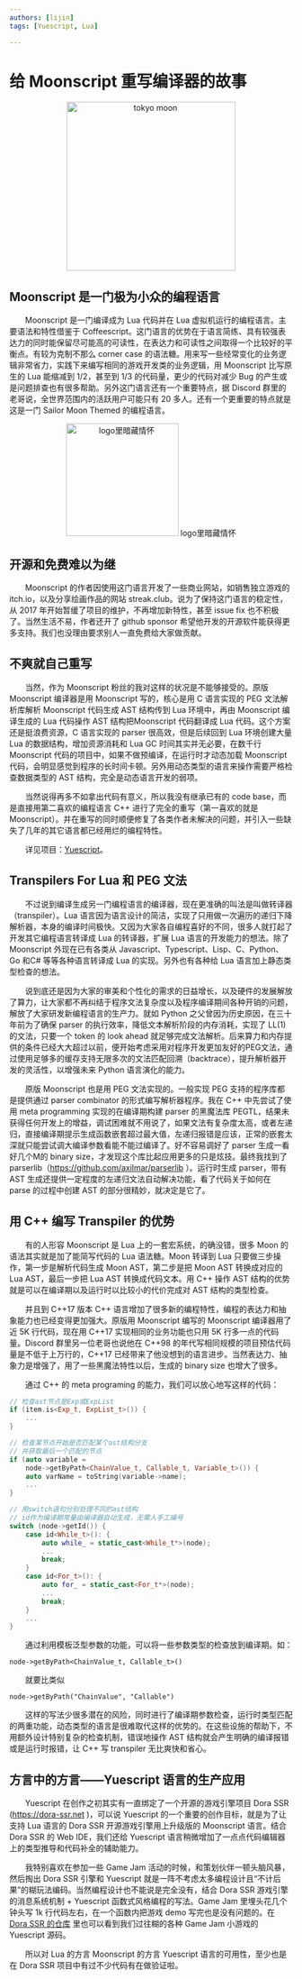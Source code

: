 ```yaml
---
authors: [lijin]
tags: [Yuescript, Lua]

---
```



# 给 Moonscript 重写编译器的故事

<p align="center">
  <img src={require('@site/static/img/tokyo-moon.jpg').default} alt="tokyo moon" height="300px"/>
</p>

## Moonscript 是一门极为小众的编程语言

&emsp;&emsp;Moonscript 是一门编译成为 Lua 代码并在 Lua 虚拟机运行的编程语言。主要语法和特性借鉴于 Coffeescript。这门语言的优势在于语言简练、具有较强表达力的同时能保留尽可能高的可读性，在表达力和可读性之间取得一个比较好的平衡点。有较为克制不那么 corner case 的语法糖。用来写一些经常变化的业务逻辑非常省力，实践下来编写相同的游戏开发类的业务逻辑，用 Moonscript 比写原生的 Lua 能缩减到 1/2，甚至到 1/3 的代码量，更少的代码对减少 Bug 的产生或是问题排查也有很多帮助。另外这门语言还有一个重要特点，据 Discord 群里的老哥说，全世界范围内的活跃用户可能只有 20 多人。还有一个更重要的特点就是这是一门 Sailor Moon Themed 的编程语言。

<!-- truncate -->

<p align="center">
  <img src={require('@site/static/img/moonscript.png').default} alt="logo里暗藏情怀" height="200px"/>
   logo里暗藏情怀
</p>

## 开源和免费难以为继

&emsp;&emsp;Moonscript 的作者因使用这门语言开发了一些商业网站，如销售独立游戏的 itch.io，以及分享绘画作品的网站 streak.club。说为了保持这门语言的稳定性，从 2017 年开始暂缓了项目的维护，不再增加新特性，甚至 issue fix 也不积极了。当然生活不易，作者还开了 github sponsor 希望他开发的开源软件能获得更多支持。我们也没理由要求别人一直免费给大家做贡献。

## 不爽就自己重写

&emsp;&emsp;当然，作为 Moonscript 粉丝的我对这样的状况是不能够接受的。原版 Moonscript 编译器是用 Moonscript 写的，核心是用 C 语言实现的 PEG 文法解析库解析 Moonscript 代码生成 AST 结构传到 Lua 环境中，再由 Moonscript 编译生成的 Lua 代码操作 AST 结构把Moonscript 代码翻译成 Lua 代码。这个方案还是挺浪费资源，C 语言实现的 parser 很高效，但是后续回到 Lua 环境创建大量 Lua 的数据结构，增加资源消耗和 Lua GC 时间其实并无必要，在数千行 Moonscript 代码的项目中，如果不做预编译，在运行时才动态加载 Moonscript 代码，会明显感觉到程序的长时间卡顿。另外用动态类型的语言来操作需要严格检查数据类型的 AST 结构，完全是动态语言开发的弱项。

&emsp;&emsp;当然说得再多不如拿出代码有意义，所以我没有继承已有的 code base，而是直接用第二喜欢的编程语言 C++ 进行了完全的重写（第一喜欢的就是 Moonscript）。并在重写的同时顺便修复了各类作者未解决的问题，并引入一些缺失了几年的其它语言都已经用烂的编程特性。

&emsp;&emsp;详见项目：[Yuescript](https://yuescript.org/zh)。

## Transpilers For Lua 和 PEG 文法

&emsp;&emsp;不过说到编译生成另一门编程语言的编译器，现在更准确的叫法是叫做转译器（transpiler）。Lua 语言因为语言设计的简洁，实现了只用做一次遍历的递归下降解析器，本身的编译时间极快。又因为大家各自编程喜好的不同，很多人就打起了开发其它编程语言转译成 Lua 的转译器，扩展 Lua 语言的开发能力的想法。除了 Moonscript 外现在已有各类从 Javascript、Typescript、Lisp、C、Python、Go 和C# 等等各种语言转译成 Lua 的实现。另外也有各种给 Lua 语言加上静态类型检查的想法。

&emsp;&emsp;说到底还是因为大家的审美和个性化的需求的日益增长，以及硬件的发展解放了算力，让大家都不再纠结于程序文法复杂度以及程序编译期间各种开销的问题，解放了大家研发新编程语言的生产力。就如 Python 之父曾因为历史原因，在三十年前为了确保 parser 的执行效率，降低文本解析阶段的内存消耗，实现了 LL(1) 的文法，只要一个 token 的 look ahead 就足够完成文法解析。后来算力和内存提供的条件已经大大超过以前，便开始考虑采用对程序开发更加友好的PEG文法，通过使用足够多的缓存支持无限多次的文法匹配回溯（backtrace），提升解析器开发的灵活性，以增强未来 Python 语言演化的能力。

&emsp;&emsp;原版 Moonscript 也是用 PEG 文法实现的。一般实现 PEG 支持的程序库都是提供通过 parser combinator 的形式编写解析器程序。我在 C++ 中先尝试了使用 meta programming 实现的在编译期构建 parser 的黑魔法库 PEGTL，结果未获得任何开发上的增益，调试困难就不用说了，如果文法有复杂度太高，或者左递归，直接编译期提示生成函数嵌套超过最大值，左递归报错是应该，正常的嵌套太深就只能尝试调大编译参数看能不能过编译了。好不容易调好了 parser 生成一看好几个M的 binary size，才发现这个库比起应用更多的只是炫技。最终我找到了 parserlib（https://github.com/axilmar/parserlib ）。运行时生成 parser，带有 AST 生成还提供一定程度的左递归文法自动解决功能，看了代码关于如何在 parse 的过程中创建 AST 的部分很精妙，就决定是它了。

## 用 C++ 编写 Transpiler 的优势

&emsp;&emsp;有的人形容 Moonscript 是 Lua 上的一套宏系统，的确没错，很多 Moon 的语法其实就是加了能简写代码的 Lua 语法糖。Moon 转译到 Lua 只要做三步操作，第一步是解析代码生成 Moon AST，第二步是把 Moon AST 转换成对应的 Lua AST，最后一步把 Lua AST 转换成代码文本。用 C++ 操作 AST 结构的优势就是可以在编译期以及运行时以比较小的代价完成对 AST 结构的类型检查。

&emsp;&emsp;并且到 C++17 版本 C++ 语言增加了很多新的编程特性，编程的表达力和抽象能力也已经变得更加强大。原版用 Moonscript 编写的 Moonscript 编译器用了近 5K 行代码，现在用 C++17 实现相同的业务功能也只用 5K 行多一点的代码量。Discord 群里另一位老哥也说他在 C++98 的年代写相同规模的项目预估代码量是不低于上万行的，C++17 已经带来了他没想到的语言进步。当然表达力、抽象力是增强了，用了一些黑魔法特性以后，生成的 binary size 也增大了很多。

&emsp;&emsp;通过 C++ 的 meta programing 的能力，我们可以放心地写这样的代码：

```cpp
// 检查ast节点是Exp或ExpList
if (item.is<Exp_t, ExpList_t>()) {
    ...
}

// 检查某节点开始是否匹配某个ast结构分支
// 并获取最后一个匹配的节点
if (auto variable =
    node->getByPath<ChainValue_t, Callable_t, Variable_t>()) {
    auto varName = toString(variable->name);
    ...
}

// 用switch语句分别处理不同的ast结构
// id作为编译期常量由编译器自动生成，无需人手工编号
switch (node->getId()) {
    case id<While_t>(): {
        auto while_ = static_cast<While_t*>(node);
        ...
        break;
    }
    case id<For_t>(): {
        auto for_ = static_cast<For_t*>(node);
        ...
        break;
    }
    ...
}
```

&emsp;&emsp;通过利用模板泛型参数的功能，可以将一些参数类型的检查放到编译期。如：

`node->getByPath<ChainValue_t, Callable_t>()`

&emsp;&emsp;就要比类似

`node->getByPath("ChainValue", "Callable")`

&emsp;&emsp;这样的写法少很多潜在的风险，同时进行了编译期参数检查，运行时类型匹配的两重功能，动态类型的语言是很难取代这样的优势的。在这些设施的帮助下，不用额外设计特别复杂的检查机制，错误地操作 AST 结构就会产生明确的编译报错或是运行时报错，让 C++ 写 transpiler 无比爽快和省心。 

## 方言中的方言——Yuescript 语言的生产应用

&emsp;&emsp;Yuescript 在创作之初其实有一直绑定了一个开源的游戏引擎项目 Dora SSR (https://dora-ssr.net )，可以说 Yuescript 的一个重要的创作目标，就是为了让支持 Lua 语言的 Dora SSR 开源游戏引擎用上升级版的 Moonscript 语言。结合 Dora SSR 的 Web IDE，我们还给 Yuescript 语言稍微增加了一点点代码编辑器上的类型推导和代码补全的辅助能力。

&emsp;&emsp;我特别喜欢在参加一些 Game Jam 活动的时候，和策划伙伴一顿头脑风暴，然后掏出 Dora SSR 引擎和 Yuescript 就是一阵不考虑太多编程设计且“不计后果”的糊玩法编码。当然编程设计也不能说是完全没有，结合 Dora SSR 游戏引擎的消息系统机制 + Yuescript 函数式风格编程的写法。Game Jam 里埋头花几个钟头写 1k 行代码左右，在一个函数内把游戏 demo 写完也是没有问题的。在 [Dora SSR 的仓库](https://github.com/IppClub/Dora-SSR/tree/main/Assets/Script/Game) 里也可以看到我们过往糊的各种 Game Jam 小游戏的 Yuescript 源码。

&emsp;&emsp;所以对 Lua 的方言 Moonscript 的方言 Yuescript 语言的可用性，至少也是在 Dora SSR 项目中有过不少代码有在做验证啦。



